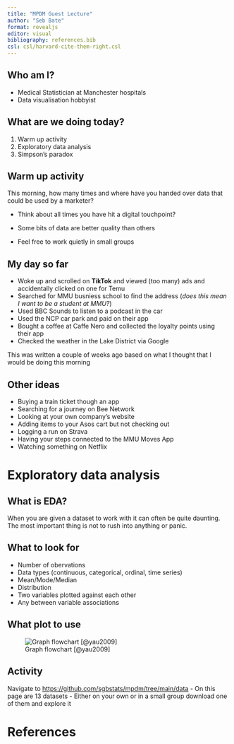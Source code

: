 ```yaml
---
title: "MPDM Guest Lecture"
author: "Seb Bate"
format: revealjs
editor: visual
bibliography: references.bib
csl: csl/harvard-cite-them-right.csl
---
```


## Who am I?

-   Medical Statistician at Manchester hospitals
-   Data visualisation hobbyist

## What are we doing today?

1.  Warm up activity
2.  Exploratory data analysis
3.  Simpson's paradox

## Warm up activity

::: incremental
This morning, how many times and where have you handed over data that could be used by a marketer?

-   Think about all times you have hit a digital touchpoint?

-   Some bits of data are better quality than others

-   Feel free to work quietly in small groups
:::

## My day so far {.smaller}

::: incremental
-   Woke up and scrolled on **TikTok** and viewed (too many) ads and accidentally clicked on one for Temu
-   Searched for MMU busniess school to find the address (*does this mean I want to be a student at MMU?*)
-   Used BBC Sounds to listen to a podcast in the car
-   Used the NCP car park and paid on their app
-   Bought a coffee at Caffe Nero and collected the loyalty points using their app
-   Checked the weather in the Lake District via Google
:::

::: aside
This was written a couple of weeks ago based on what I thought that I would be doing this morning
:::

## Other ideas {.scrollable}

-   Buying a train ticket though an app
-   Searching for a journey on Bee Network
-   Looking at your own company's website
-   Adding items to your Asos cart but not checking out
-   Logging a run on Strava
-   Having your steps connected to the MMU Moves App
-   Watching something on Netflix

# Exploratory data analysis

## What is EDA?

::: incremental
When you are given a dataset to work with it can often be quite daunting. The most important thing is not to rush into anything or panic.
:::

## What to look for

::: incremental
-   Number of obervations
-   Data types (continuous, categorical, ordinal, time series)
-   Mean/Mode/Median
-   Distribution
-   Two variables plotted against each other
-   Any between variable associations
:::

## What plot to use

![Graph flowchart [@yau2009]](img/choosechart.jpg)

## Activity

::: incremental
Navigate to <https://github.com/sgbstats/mpdm/tree/main/data> - On this page are 13 datasets - Either on your own or in a small group download one of them and explore it
:::

# References
